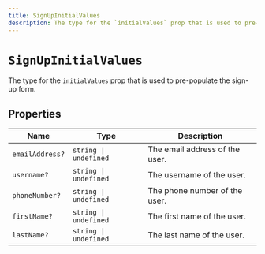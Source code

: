```yaml
---
title: SignUpInitialValues
description: The type for the `initialValues` prop that is used to pre-populate the sign-up form.
---
```


# `SignUpInitialValues`

The type for the `initialValues` prop that is used to pre-populate the sign-up form.

## Properties

| Name | Type | Description |
| --- | --- | --- |
| `emailAddress?` | `string \| undefined` | The email address of the user. |
| `username?` | `string \| undefined` | The username of the user. |
| `phoneNumber?` | `string \| undefined` | The phone number of the user. |
| `firstName?` | `string \| undefined` | The first name of the user. |
| `lastName?` | `string \| undefined` | The last name of the user. |